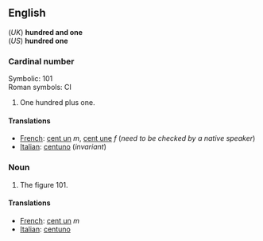 ==English==
(''UK'') '''hundred and one'''<br>
(''US'') '''hundred one'''

===Cardinal number===

Symbolic: 101<br>
Roman symbols: CI

#One hundred plus one.

====Translations====

*[[French]]: [[cent un]] ''m'', [[cent une]] ''f'' (''need to be checked by a native speaker'')
*[[Italian]]: [[centuno]] (''invariant'')

===Noun===

#The figure 101.

====Translations====

*[[French]]: [[cent un]] ''m''
*[[Italian]]: [[centuno]]